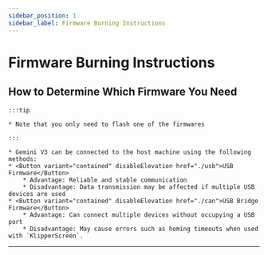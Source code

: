 ```yaml
---
sidebar_position: 1
sidebar_label: Firmware Burning Instructions
---
```



# Firmware Burning Instructions

## How to Determine Which Firmware You Need

    :::tip

    * Note that you only need to flash one of the firmwares

    :::

    * Gemini V3 can be connected to the host machine using the following methods:
    * <Button variant="contained" disableElevation href="./usb">USB Firmware</Button>
        * Advantage: Reliable and stable communication
        * Disadvantage: Data transmission may be affected if multiple USB devices are used
    * <Button variant="contained" disableElevation href="./can">USB Bridge Firmware</Button>
        * Advantage: Can connect multiple devices without occupying a USB port
        * Disadvantage: May cause errors such as homing timeouts when used with `KlipperScreen`. 

---